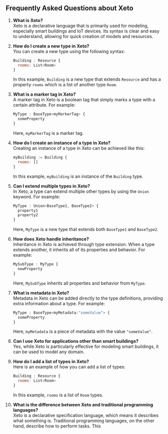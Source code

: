 ## Frequently Asked Questions about Xeto

1. **What is Xeto?**  
Xeto is a declarative language that is primarily used for modeling, especially smart buildings and IoT devices. Its syntax is clear and easy to understand, allowing for quick creation of models and resources.

2. **How do I create a new type in Xeto?**  
You can create a new type using the following syntax:

    ```javascript filename="Sample Xeto Code"
    Building : Resource {
      rooms: List<Room>
    }
    ```
    
    In this example, `Building` is a new type that extends `Resource` and has a property `rooms` which is a list of another type `Room`.

3. **What is a marker tag in Xeto?**  
A marker tag in Xeto is a boolean tag that simply marks a type with a certain attribute. For example:

    ```javascript filename="Sample Xeto Code"
    MyType : BaseType<myMarkerTag> {
      someProperty
    }
    ```
    
    Here, `myMarkerTag` is a marker tag.

4. **How do I create an instance of a type in Xeto?**  
Creating an instance of a type in Xeto can be achieved like this:

    ```javascript filename="Sample Xeto Code"
    myBuilding := Building {
      rooms: []
    }
    ```
    
    In this example, `myBuilding` is an instance of the `Building` type.

5. **Can I extend multiple types in Xeto?**  
In Xeto, a type can extend multiple other types by using the `Union` keyword. For example:

    ```javascript filename="Sample Xeto Code"
    MyType : Union<BaseType1, BaseType2> {
      property1
      property2
    }
    ```
    
    Here, `MyType` is a new type that extends both `BaseType1` and `BaseType2`.

6. **How does Xeto handle inheritance?**  
Inheritance in Xeto is achieved through type extension. When a type extends another, it inherits all of its properties and behavior. For example:

    ```javascript filename="Sample Xeto Code"
    MySubType : MyType {
      newProperty
    }
    ```
    
    Here, `MySubType` inherits all properties and behavior from `MyType`.

7. **What is metadata in Xeto?**  
Metadata in Xeto can be added directly to the type definitions, providing extra information about a type. For example:

    ```javascript filename="Sample Xeto Code"
    MyType : BaseType<myMetadata:"someValue"> {
      someProperty
    }
    ```
    
    Here, `myMetadata` is a piece of metadata with the value `"someValue"`.

8. **Can I use Xeto for applications other than smart buildings?**  
Yes, while Xeto is particularly effective for modeling smart buildings, it can be used to model any domain.

9. **How do I add a list of types in Xeto?**  
Here is an example of how you can add a list of types:

    ```javascript filename="Sample Xeto Code"
    Building : Resource {
      rooms: List<Room>
    }
    ```
    
    In this example, `rooms` is a list of `Room` types.

10. **What is the difference between Xeto and traditional programming languages?**  
Xeto is a declarative specification language, which means it describes what something is. Traditional programming languages, on the other hand, describe how to perform tasks. This
